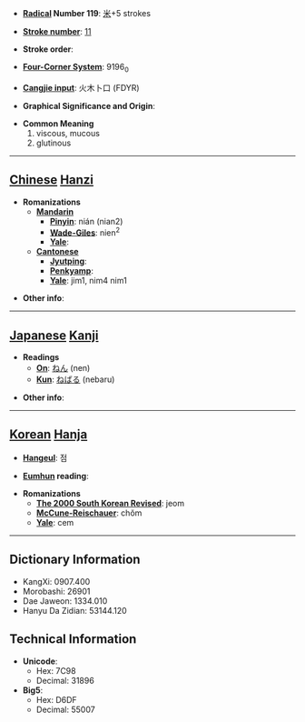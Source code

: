 * '''[[Wiktionary:Chinese radical index| Radical]] Number 119''': [[Wiktionary:Chinese radical index 米|米]]+5 strokes

* '''[[Wiktionary:Chinese total strokes index|Stroke number]]''': [[Wiktionary:Chinese total strokes index 11|11]]

* '''Stroke order''': 

* '''[[Wiktionary:Chinese four corner index|Four-Corner System]]''': 9196<sub>0</sub>

* '''[[Wiktionary:Chinese Cangjie index|Cangjie input]]''': 火木卜口 (FDYR)

* '''Graphical Significance and Origin''': 

* '''Common Meaning'''
*#viscous, mucous
*# glutinous


----

== [[Chinese]] [[Hanzi]] ==

* '''Romanizations'''
** '''[[Mandarin]]'''
*** '''[[Pinyin]]''': nián (nian2)
*** '''[[Wade-Giles]]''': nien<sup>2</sup>
*** '''[[Yale]]''': 
** '''[[Cantonese]]'''
*** '''[[Jyutping]]''':
*** '''[[Penkyamp]]''': 
*** '''[[Yale]]''': jim1, nim4 nim1

* '''Other info''': 

----

== [[Japanese]] [[Kanji]] ==

* '''Readings'''
** '''[[On]]''': [[ねん]] (nen)
** '''[[Kun]]''': [[ねばる]] (nebaru)

* '''Other info''':  

----

== [[Korean]] [[Hanja]] ==

* '''[[Hangeul]]''': 점

* '''[[Eumhun]] reading''': 

* '''Romanizations'''
** '''[[The 2000 South Korean Revised Romanization|The 2000 South Korean Revised]]''': jeom
** '''[[McCune-Reischauer]]''': chŏm
** '''[[Yale]]''': cem

----

== Dictionary Information ==

* KangXi: 0907.400
* Morobashi: 26901
* Dae Jaweon: 1334.010
* Hanyu Da Zidian: 53144.120

== Technical Information ==

* '''Unicode''':
** Hex: 7C98
** Decimal: 31896
* '''Big5''':
** Hex: D6DF
** Decimal: 55007